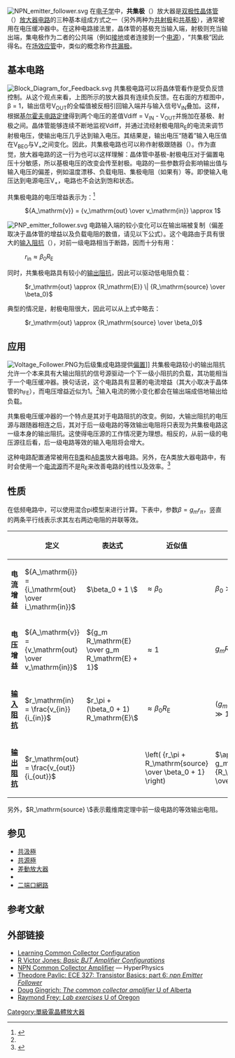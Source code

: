 {{noteTA
|G1=Electronics
|G2=Physics
|1=zh-hans:场效应管; zh-hant:場效電晶體;
}}

[[File:NPN_emitter_follower.svg|right]]
在[[电子学|电子学]]中，'''共集极'''（{{lang-en|'''Common collector'''}}）放大器是[[双极性晶体管|双极性晶体管]]（{{lang|en|bipolar junction transistor (BJT)}}）[[放大器电路|放大器电路]]的三种基本组成方式之一（另外两种为[[共射极|共射极]]和[[共基极|共基极]]），通常被用在电压缓冲器中。在这种电路接法里，晶体管的基极充当输入端，射极则充当输出端，集电极作为二者的公共端（例如[[接地|接地]]或者连接到一个[[电源供应器|电源]]），“共集极”因此得名。在[[场效应管|场效应管]]中，类似的概念称作[[共漏极|共漏极]]。

== 基本电路 ==
[[File:Block_Diagram_for_Feedback.svg|thumb]]
共集极电路可以将晶体管看作是受负反馈控制。从这个观点来看，上图所示的放大器具有连续负反馈。在右面的方框图中，β = 1，输出信号V<sub>OUT</sub>的全幅值被反相引回输入端并与输入信号V<sub>IN</sub>叠加。这样，根据[[基尔霍夫电路定律|基尔霍夫电路定律]]得到两个电压的差值Vdiff = V<sub>IN</sub> - V<sub>OUT</sub>并施加在基极、射极之间。晶体管能够连续不断地监视Vdiff，并通过流经射极电阻R<sub>E</sub>的电流来调节射极电压，使输出电压几乎达到输入电压。其结果是，输出电压“随着”输入电压值在V<sub>BEO</sub>与V<sub>+</sub>之间变化。因此，共集极电路也可以称作射极跟随器（{{lang|en|emitter follower}}）。作为直觉，放大器电路的这一行为也可以这样理解：晶体管中基极-射极电压对于偏置电压十分敏感，所以基极电压的改变会传至射极。电路的一些参数将会影响输出值与输入电压的偏差，例如温度漂移、负载电阻、集极电阻（如果有）等。即使输入电压达到电源电压V<sub>+</sub>，电路也不会达到饱和状态。

共集极电路的电压增益表示为：<ref name="textbook">{{cite book|publisher=高等教育出版社|author=童诗白、华成英 主编|title=模拟电子技术基础（第四版）|year=2006|url=https://archive.org/details/monidianzijishuj0001unse|isbn=978-7-04-018922-3}}</ref>

: <math>{A_\mathrm{v}} = {v_\mathrm{out} \over v_\mathrm{in}} \approx 1</math>

[[File:PNP_emitter_follower.svg|thumb]]
电路输入端的较小变化可以在输出端被复制（偏差取决于晶体管的增益以及负载电阻的数值，请见以下公式）。这个电路由于具有很大的[[输入阻抗|输入阻抗]]（{{lang|en|input impedance}}），对前一级电路相当于断路，因而十分有用：

: <math>r_\mathrm{in} \approx \beta_0 R_\mathrm{E}</math>

同时，共集极电路具有较小的[[输出阻抗|输出阻抗]]，因此可以驱动低电阻负载：

: <math>r_\mathrm{out} \approx {R_\mathrm{E}} \| {R_\mathrm{source} \over \beta_0}</math>

典型的情况是，射极电阻很大，因此可以从上式中略去：

: <math>r_\mathrm{out} \approx {R_\mathrm{source} \over \beta_0}</math>

== 应用 ==
[[File:Voltage_Follower.PNG|thumb]]为后级集成电路提供[[偏置|偏置]]]]
共集极电路较小的输出阻抗允许一个本来具有大输出阻抗的信号源驱动一个下一级小阻抗的负载，其功能相当于一个电压缓冲器。换句话说，这个电路具有显著的电流增益（其大小取决于晶体管的h<sub>FE</sub>），而电压增益近似为1。<ref name="textbook"/>输入电流的微小变化都会在输出端成倍地输出给负载。

共集极电压缓冲器的一个特点是其对于电路阻抗的改变。例如，大输出阻抗的电压源与跟随器相连之后，其对于后一级电路的等效输出电阻将只表现为共集极电路这一级本身的输出阻抗。这使得电压源的工作情况更为理想。相反的，从前一级的电压源往后看，后一级电路等效的输入电阻将会增大。

这种电路配置通常被用在[[放大器电路#B类与AB类|B类]]和[[放大器电路#B类与AB类|AB类]]放大器电路。另外，在A类放大器电路中，有时会使用一个[[电流源|电流源]]而不是R<sub>E</sub>来改善电路的线性以及效率。<ref name=Elliot>{{Cite web |url=http://sound.westhost.com/project10.htm |title=Rod Elliot: ''20-watt class A power amplifier'' |accessdate=2011-12-04 |archive-date=2012-01-01 |archive-url=https://web.archive.org/web/20120101045843/http://sound.westhost.com/project10.htm |dead-url=no }}</ref>

== 性质 ==
在低频电路中，可以使用混合pi模型来进行计算。下表中，参数<math>\beta=g_m r_{\pi}</math>，竖直的两条平行线表示求其左右两边电阻的并联等效。

{| class="wikitable" style="background:white;text-align:left"
!  !! 定义 !! 表达式 !! 近似值 !! 条件
|-
! '''电流增益'''
|<math> {A_\mathrm{i}} = {i_\mathrm{out} \over i_\mathrm{in}} </math>
|<math> \beta_0 + 1 \ </math>
|<math> \approx \beta_0 </math>
|<math> \beta_0 \gg 1 </math>
|-
! '''电压增益'''
|<math> {A_\mathrm{v}} = {v_\mathrm{out} \over v_\mathrm{in}} </math>
|<math> {g_m R_\mathrm{E} \over g_m R_\mathrm{E} + 1} </math>
|<math> \approx 1 </math>
|<math> g_m R_\mathrm{E} \gg 1 </math>
|-
! '''[[输入阻抗|输入阻抗]]'''
|<math> r_\mathrm{in} = \frac{v_{in}}{i_{in}}</math>
|<math> r_\pi + (\beta_0 + 1) R_\mathrm{E}\  </math>
|<math> \approx \beta_0 R_\mathrm{E} </math>
|<math> (g_m R_\mathrm{E} \gg 1) \wedge (\beta_0 \gg 1) </math>
|-
! '''[[输出阻抗|输出阻抗]]'''
|<math> r_\mathrm{out} = \frac{v_{out}}{i_{out}}</math>
|<math> R_\mathrm{E} || \left( {r_\pi + R_\mathrm{source} \over \beta_0 + 1} \right) </math>
|<math> \approx {1 \over g_m} + {R_\mathrm{source} \over \beta_0}</math>
|<math> (\beta_0 \gg 1) \wedge (r_\mathrm{in} \gg R_\mathrm{source})</math>
|}

另外，<math>R_\mathrm{source} \ </math>表示戴维南定理中前一级电路的等效输出电阻。

==参见==
{{Portal|电子学}}
*[[共汲極|共汲極]]
*[[共源極|共源極]]
*[[差動放大器|差動放大器]]
*{{link-en|混合-Pi 模型|Hybrid-pi model}}
*[[二端口網路|二端口網路]]

== 参考文献 ==
{{reflist}}

== 外部链接 ==
* [http://knol.google.com/k/max-iskram/electronic-circuits-design-for/1f4zs8p9zgq0e/17 Learning Common Collector Configuration]{{dead link|date=2017年11月 |bot=InternetArchiveBot |fix-attempted=yes }}
* [https://web.archive.org/web/20151022122340/http://people.seas.harvard.edu/~jones/es154/lectures/lecture_3/bjt_amps/bjt_amps.html R Victor Jones: ''Basic BJT Amplifier Configurations'']
* [http://230nsc1.phy-astr.gsu.edu/hbase/electronic/npncc.html NPN Common Collector Amplifier]{{Wayback|url=http://230nsc1.phy-astr.gsu.edu/hbase/electronic/npncc.html |date=20060901173755 }} — HyperPhysics
* [http://www.tedpavlic.com/teaching/osu/ece327/lab1_bjt/lab1_bjt_transistor_basics.pdf Theodore Pavlic: ECE 327: Transistor Basics; part 6: ''npn Emitter Follower''] {{Wayback|url=http://www.tedpavlic.com/teaching/osu/ece327/lab1_bjt/lab1_bjt_transistor_basics.pdf |date=20200802225021 }}
* [https://web.archive.org/web/20050405185240/http://www.phys.ualberta.ca/~gingrich/phys395/notes/node86.html Doug Gingrich: ''The common collector amplifier'' U of Alberta ]
* [https://web.archive.org/web/20060919004917/http://zebu.uoregon.edu/~rayfrey/431/lab3_431.pdf Raymond Frey: ''Lab exercises'' U of Oregon]

{{模拟电路}}

[[Category:單級電晶體放大器|Category:單級電晶體放大器]]